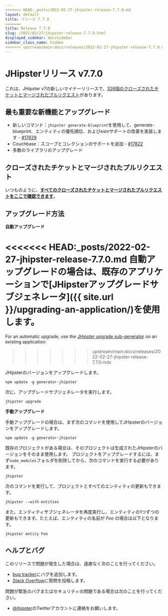 ```yaml
---
<<<<<<< HEAD:_posts/2022-02-27-jhipster-release-7.7.0.md
layout: default
title: リリース 7.7.0
=======
title: Release 7.7.0
slug: /2022/02/27/jhipster-release-7.7.0.html
displayed_sidebar: docsSidebar
sidebar_class_name: hidden
>>>>>>> upstream/main:docs/releases/2022-02-27-jhipster-release-7.7.0.mdx
---
```


JHipsterリリース v7.7.0
==================

これは、JHipster v7の新しいマイナーリリースで、[326個のクローズされたチケットとマージされたプルリクエスト](https://github.com/jhipster/generator-jhipster/issues?q=milestone%3A7.7.0+is%3Aclosed)があります。


最も重要な新機能とアップグレード
--------------

- 新しいコマンド：`jhipster generate-blueprint`を使用して、generate-blueprint、エンティティの優先順位、およびesmサポートの改善を実装します - [#17629](https://github.com/jhipster/generator-jhipster/pull/17629)
- Couchbase：スコープとコレクションのサポートを追加 - [#17822](https://github.com/jhipster/generator-jhipster/pull/17822)
- 多数のライブラリのアップグレード

クローズされたチケットとマージされたプルリクエスト
------------
いつものように、__[すべてのクローズされたチケットとマージされたプルリクエストをここで確認できます](https://github.com/jhipster/generator-jhipster/issues?q=milestone%3A7.7.0+is%3Aclosed)__。

アップグレード方法
------------

**自動アップグレード**

<<<<<<< HEAD:_posts/2022-02-27-jhipster-release-7.7.0.md
自動アップグレードの場合は、既存のアプリケーションで[JHipsterアップグレードサブジェネレータ]({{ site.url }}/upgrading-an-application/)を使用します。
=======
For an automatic upgrade, use the [JHipster upgrade sub-generator](/upgrading-an-application/) on an existing application:
>>>>>>> upstream/main:docs/releases/2022-02-27-jhipster-release-7.7.0.mdx

JHipsterのバージョンをアップグレードします。

```
npm update -g generator-jhipster
```

次に、アップグレードサブジェネレータを実行します。

```
jhipster upgrade
```

**手動アップグレード**

手動アップグレードの場合は、まず次のコマンドを使用してJHipsterのバージョンをアップグレードします。

```
npm update -g generator-jhipster
```

既存のプロジェクトがある場合は、そのプロジェクトは生成されたJHipsterのバージョンをそのまま使用します。
プロジェクトをアップグレードするには、まず`node_modules`フォルダを削除してから、次のコマンドを実行する必要があります。

```
jhipster
```

次のコマンドを実行して、プロジェクトとすべてのエンティティの更新もできます。

```
jhipster --with-entities
```

また、エンティティサブジェネレータを再度実行し、エンティティの1つずつの更新もできます。たとえば、エンティティの名前が _Foo_ の場合は以下となります。

```
jhipster entity Foo
```


ヘルプとバグ
--------------

このリリースで問題が発生した場合は、遠慮なく次のことを行ってください。

- [bug tracker](https://github.com/jhipster/generator-jhipster/issues?state=open)にバグを追加します。
- [Stack Overflow](http://stackoverflow.com/tags/jhipster/info)に質問を投稿します。

問題が緊急のバグまたはセキュリティの問題である場合は次のことを行ってください。

- [@jhipster](https://twitter.com/jhipster)のTwitterアカウントに連絡をお願いします。
